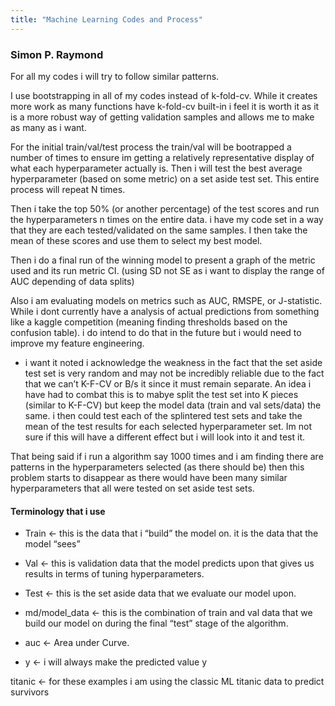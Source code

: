 ```yaml
---
title: "Machine Learning Codes and Process"
---
```


### Simon P. Raymond

For all my codes i will try to follow similar patterns. 

I use bootstrapping in all of my codes instead of k-fold-cv. While it creates more work as many functions have k-fold-cv built-in i feel it is worth it as it is a more robust way of getting validation samples and allows me to make as many as i want.

For the initial train/val/test process the train/val will be bootrapped a number of times to ensure im getting a relatively representative display of what each hyperparameter actually is. Then i will test the best average hyperparameter (based on some metric) on a set aside test set. This entire process will repeat N times. 

Then i take the top 50% (or another percentage) of the test scores and run the hyperparameters n times on the entire data. i have my code set in a way that they are each tested/validated on the same samples. I then take the mean of these scores and use them to select my best model.

Then i do a final run of the winning model to present a graph of the metric used and its run metric CI. (using SD not SE as i want to display the range of AUC depending of data splits)

Also i am evaluating models on metrics such as AUC, RMSPE, or J-statistic. While i dont currently have a analysis of actual predictions from something like a kaggle competition (meaning finding thresholds based on the confusion table). i do intend to do that in the future but i would need to improve my feature engineering.


* i want it noted i acknowledge the weakness in the fact that the set aside test set is very random and may not be incredibly reliable due to the fact that we can't K-F-CV or B/s it since it must remain separate. An idea i have had to combat this is to mabye split the test set into K pieces (similar to K-F-CV) but keep the model data (train and val sets/data) the same. i then could test each of the splintered test sets and take the mean of the test results for each selected hyperparameter set. Im not sure if this will have a different effect but i will look into it and test it.

That being said if i run a algorithm say 1000 times and i am finding there are patterns in the hyperparameters selected (as there should be) then this problem starts to disappear as there would have been many similar hyperparameters that all were tested on set aside test sets. 

#### Terminology that i use

* Train <- this is the data that i "build" the model on. it is the data that the model "sees"

* Val <-  this is validation data that the model predicts upon that gives us results in terms of tuning hyperparameters. 

* Test <- this is the set aside data that we evaluate our model upon.

* md/model_data <- this is the combination of train and val data that we build our model on during the final "test" stage of the algorithm.

* auc <- Area under Curve. 

* y <- i will always make the predicted value y 

 titanic <- for these examples i am using the classic ML titanic data to predict survivors
